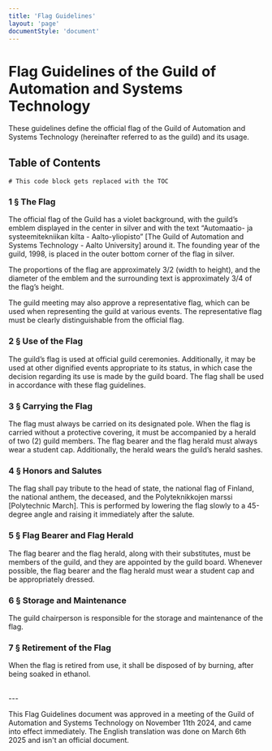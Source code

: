 ```yaml
---
title: 'Flag Guidelines'
layout: 'page'
documentStyle: 'document'
---
```


# Flag Guidelines of the Guild of Automation and Systems Technology

These guidelines define the official flag of the Guild of Automation and Systems
Technology (hereinafter referred to as the guild) and its usage.

## Table of Contents

```toc
# This code block gets replaced with the TOC
```

### 1 § The Flag

The official flag of the Guild has a violet background, with the guild’s emblem displayed
in the center in silver and with the text “Automaatio- ja systeemitekniikan kilta -
Aalto-yliopisto” [The Guild of Automation and Systems Technology - Aalto University]
around it. The founding year of the guild, 1998, is placed in the outer bottom corner of
the flag in silver.

The proportions of the flag are approximately 3/2 (width to height), and the diameter of
the emblem and the surrounding text is approximately 3/4 of the flag’s height.

The guild meeting may also approve a representative flag, which can be used when
representing the guild at various events. The representative flag must be clearly
distinguishable from the official flag.

### 2 § Use of the Flag

The guild’s flag is used at official guild ceremonies. Additionally, it may be used at other
dignified events appropriate to its status, in which case the decision regarding its use is
made by the guild board. The flag shall be used in accordance with these flag guidelines.

### 3 § Carrying the Flag

The flag must always be carried on its designated pole. When the flag is carried without
a protective covering, it must be accompanied by a herald of two (2) guild members. The
flag bearer and the flag herald must always wear a student cap. Additionally, the herald
wears the guild’s herald sashes.

### 4 § Honors and Salutes

The flag shall pay tribute to the head of state, the national flag of Finland, the national
anthem, the deceased, and the Polyteknikkojen marssi [Polytechnic March]. This is
performed by lowering the flag slowly to a 45-degree angle and raising it immediately
after the salute.

### 5 § Flag Bearer and Flag Herald

The flag bearer and the flag herald, along with their substitutes, must be members of
the guild, and they are appointed by the guild board. Whenever possible, the flag bearer
and the flag herald must wear a student cap and be appropriately dressed.

### 6 § Storage and Maintenance

The guild chairperson is responsible for the storage and maintenance of the flag.

### 7 § Retirement of the Flag

When the flag is retired from use, it shall be disposed of by burning, after being soaked
in ethanol.

<br />
---

This Flag Guidelines document was approved in a meeting of the Guild of Automation
and Systems Technology on November 11th 2024, and came into effect immediately.
The English translation was done on March 6th 2025 and isn't an official document.
